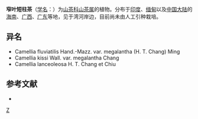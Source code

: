 {{Speciesbox 
| taxon = Camellia fluviatilis
| authority = Hand.-Mazz.
}}

'''窄叶短柱茶'''（[[学名|学名]]：{{lang|la|''Camellia fluviatilis''}}）为[[山茶科|山茶科]][[山茶属|山茶属]]的植物。分布于[[印度|印度]]、[[缅甸|缅甸]]以及[[中国大陆|中国大陆]]的[[海南|海南]]、[[广西|广西]]、[[广东|广东]]等地，见于湾河岸边，目前尚未由人工引种栽培。

== 异名 ==
* Camellia fluviatilis Hand.-Mazz. var. megalantha (H. T. Chang) Ming
* Camellia kissi Wall. var. megalantha Chang
* Camellia lanceoleosa H. T. Chang et Chiu

== 参考文献 ==
<div class="references-small">
* {{cite web| url =http://www.bioinfo.cn/db05/KmzwSpecies.php?action=view&id=22160| title =窄叶短柱茶| work =《中国高等植物数据库全库》| publisher =中国科学院微生物研究所| author =昆明植物研究所| accessdate =2009-02-25| deadurl =yes| archiveurl =https://web.archive.org/web/20160305082045/http://www.bioinfo.cn/db05/KmzwSpecies.php?action=view&id=22160| archivedate =2016-03-05}}
</div>
{{Taxonbar|from=Q15231310}}

[[Category:山茶属|Z]]


{{植物小作品}}